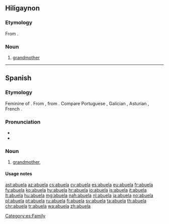 ==Hiligaynon==

===Etymology===
From {{etyl|es|hil}} {{term|abuela|lang=es}}.

===Noun===
{{hil-noun|abuéla}}

#[[grandmother]]
----
==Spanish==

===Etymology===
Feminine of {{m|es|abuelo}}. From {{etyl|VL.|es}} {{m|es|*aviōla}}, from {{etyl|la|es}} {{m|la|avia}}. Compare Portuguese {{m|pt|avó}}, Galician {{m|gl|avoa}}, Asturian {{m|ast|güela}}, French {{m|fr|aïeule}}.

===Pronunciation===
* {{IPA|/a.ˈbue.la/|lang=es}}
* {{rhymes|uela|lang=es}}

===Noun===
{{es-noun|f|m=abuelo}}

# [[grandmother]], {{feminine noun of|abuelo|lang=es}}

====Usage notes====
{{es-note-noun-mf|abuelo}}

[[Category:es:Family]]

[[ast:abuela]]
[[az:abuela]]
[[cs:abuela]]
[[cy:abuela]]
[[es:abuela]]
[[eu:abuela]]
[[fr:abuela]]
[[fy:abuela]]
[[ko:abuela]]
[[hy:abuela]]
[[hr:abuela]]
[[io:abuela]]
[[is:abuela]]
[[it:abuela]]
[[lt:abuela]]
[[hu:abuela]]
[[mg:abuela]]
[[nah:abuela]]
[[nl:abuela]]
[[ja:abuela]]
[[no:abuela]]
[[pl:abuela]]
[[pt:abuela]]
[[ru:abuela]]
[[fi:abuela]]
[[sv:abuela]]
[[ta:abuela]]
[[th:abuela]]
[[chr:abuela]]
[[tr:abuela]]
[[wa:abuela]]
[[zh:abuela]]